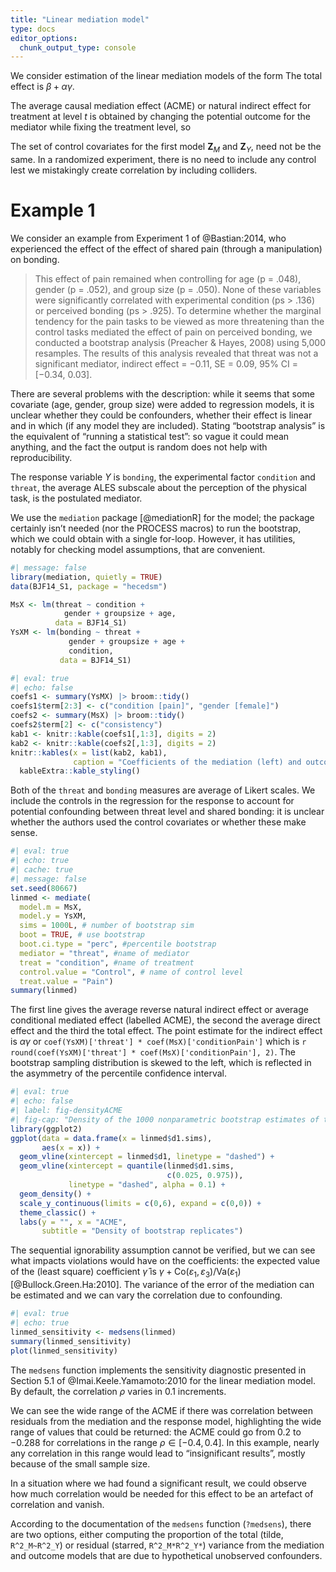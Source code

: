 ```yaml
---
title: "Linear mediation model"
type: docs
editor_options: 
  chunk_output_type: console
---
```


We consider estimation of the linear mediation models of the form
\begin{align*}
M \mid X, \boldsymbol{Z}_M &= c_M + \alpha X + \boldsymbol{Z}_M^\top\boldsymbol{\delta} + \varepsilon_M\\
Y \mid M, X, \boldsymbol{Z}_Y&= c_Y + \beta X + \gamma M + \boldsymbol{Z}_Y^\top\boldsymbol{\omega} + \varepsilon_Y
\end{align*}
The total effect is $\beta + \alpha \gamma$.

The average causal mediation effect (ACME) or natural indirect effect for treatment at level $t$ is obtained by changing the potential outcome for the mediator while fixing the treatment level, so 
\begin{align*}
\mathsf{E}[Y_i\{t, M_i(1)\} - Y_i\{t, M_i(0)\}].
\end{align*}

The set of control covariates for the first model $\boldsymbol{Z}_M$ and $\boldsymbol{Z}_Y$, need not be the same. In a randomized experiment, there is no need to include any control lest we mistakingly create correlation by including colliders.

# Example 1

We consider an example from Experiment 1 of @Bastian:2014, who experienced the effect of the effect of shared pain (through a manipulation) on bonding.

> This effect of pain remained when controlling for age (p = .048), gender (p = .052), and group size (p = .050). None of these variables were significantly correlated with experimental condition (ps > .136) or perceived bonding (ps > .925). To determine whether the marginal tendency for the pain tasks to be viewed as more threatening than the control tasks mediated the effect of pain on perceived bonding, we conducted a bootstrap analysis (Preacher & Hayes, 2008) using 5,000 resamples. The results of this analysis revealed that threat was not a significant mediator, indirect effect = −0.11, SE = 0.09, 95% CI = [−0.34, 0.03].

There are several problems with the description: while it seems
that some covariate (age, gender, group size) were added to regression models, it is unclear whether they could be confounders, whether their effect is linear and in which (if any model they are included). Stating "bootstrap analysis" is the equivalent of "running a statistical test": so vague it could mean anything, and the fact the output is random does not help with reproducibility.


The response variable $Y$ is `bonding`, the experimental factor `condition` and `threat`, the average ALES subscale about the perception of the physical task, is the postulated mediator.

We use the `mediation` package [@mediationR] for the model; the package certainly isn't needed (nor the PROCESS macros) to run the bootstrap, which we could obtain with a single for-loop. However, it has utilities, notably for checking model assumptions, that are convenient. 


```r
#| message: false
library(mediation, quietly = TRUE)
data(BJF14_S1, package = "hecedsm")

MsX <- lm(threat ~ condition +
            gender + groupsize + age, 
          data = BJF14_S1)
YsXM <- lm(bonding ~ threat + 
             gender + groupsize + age +
             condition,
           data = BJF14_S1)
```

```r
#| eval: true
#| echo: false
coefs1 <- summary(YsMX) |> broom::tidy() 
coefs1$term[2:3] <- c("condition [pain]", "gender [female]")
coefs2 <- summary(MsX) |> broom::tidy()
coefs2$term[2] <- c("consistency")
kab1 <- knitr::kable(coefs1[,1:3], digits = 2)
kab2 <- knitr::kable(coefs2[,1:3], digits = 2)
knitr::kables(x = list(kab2, kab1),
              caption = "Coefficients of the mediation (left) and outcome (right) models.") |>
  kableExtra::kable_styling()
```


Both of the `threat` and `bonding` measures are average of Likert scales. We include the controls in the regression for the response to account for potential confounding between threat level and shared bonding: it is unclear whether the authors used the control covariates or whether these make sense.

```r
#| eval: true
#| echo: true
#| cache: true
#| message: false
set.seed(80667)
linmed <- mediate(
  model.m = MsX,
  model.y = YsXM,
  sims = 1000L, # number of bootstrap sim
  boot = TRUE, # use bootstrap
  boot.ci.type = "perc", #percentile bootstrap
  mediator = "threat", #name of mediator
  treat = "condition", #name of treatment
  control.value = "Control", # name of control level
  treat.value = "Pain")
summary(linmed)
```


The first line gives the average reverse natural indirect effect or average conditional mediated effect (labelled ACME), the second the average direct effect and the third the total effect. The point estimate for the indirect effect is $\alpha\gamma$ or `coef(YsXM)['threat'] * coef(MsX)['conditionPain']` which is `r round(coef(YsXM)['threat'] * coef(MsX)['conditionPain'], 2)`.
The bootstrap sampling distribution is skewed to the left, which is reflected in the asymmetry of the percentile confidence interval.

```r
#| eval: true
#| echo: false
#| label: fig-densityACME
#| fig-cap: "Density of the 1000 nonparametric bootstrap estimates of the average conditional mediation effect $\\alpha\\gamma$."
library(ggplot2)
ggplot(data = data.frame(x = linmed$d1.sims),
       aes(x = x)) + 
  geom_vline(xintercept = linmed$d1, linetype = "dashed") +
  geom_vline(xintercept = quantile(linmed$d1.sims, 
                                   c(0.025, 0.975)), 
             linetype = "dashed", alpha = 0.1) +
  geom_density() +
  scale_y_continuous(limits = c(0,6), expand = c(0,0)) +
  theme_classic() + 
  labs(y = "", x = "ACME",
       subtitle = "Density of bootstrap replicates")
```



The sequential ignorability assumption cannot be verified, but we can see what impacts violations would have on the coefficients: the expected value of the (least square) coefficient $\widehat{\gamma}$ is $\gamma + \mathsf{Co}(\varepsilon_1, \varepsilon_3)/\mathsf{Va}(\varepsilon_1)$ [@Bullock.Green.Ha:2010]. The variance of the error of the mediation can be estimated and we can vary the correlation due to confounding.

```r
#| eval: true
#| echo: true
linmed_sensitivity <- medsens(linmed)
summary(linmed_sensitivity)
plot(linmed_sensitivity)
```

The `medsens` function implements the sensitivity diagnostic presented in Section 5.1 of @Imai.Keele.Yamamoto:2010 for the linear mediation model. By default, the correlation $\rho$ varies in 0.1 increments.

We can see the wide range of the ACME if there was correlation between residuals from the mediation and the response model, highlighting the wide range of values that could be returned: the ACME could go from $0.2$ to $-0.288$ for correlations in the range $\rho \in [-0.4, 0.4]$.  In this example, nearly any correlation in this range would lead to "insignificant results", mostly because of the small sample size.

In a situation where we had found a significant result, we could observe how much correlation would be needed for this effect to be an artefact of correlation and vanish.

According to the documentation of the `medsens` function (`?medsens`), there are two options, either computing the proportion of the total (tilde, `R^2_M~R^2_Y`) or residual (starred, `R^2_M*R^2_Y*`) variance from the mediation and outcome models that are due to hypothetical unobserved confounders. 
